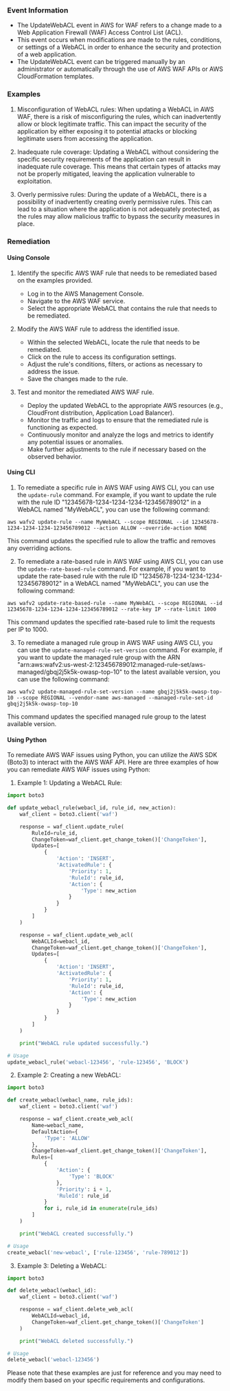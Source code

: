 
### Event Information

- The UpdateWebACL event in AWS for WAF refers to a change made to a Web Application Firewall (WAF) Access Control List (ACL).
- This event occurs when modifications are made to the rules, conditions, or settings of a WebACL in order to enhance the security and protection of a web application.
- The UpdateWebACL event can be triggered manually by an administrator or automatically through the use of AWS WAF APIs or AWS CloudFormation templates.


### Examples

1. Misconfiguration of WebACL rules: When updating a WebACL in AWS WAF, there is a risk of misconfiguring the rules, which can inadvertently allow or block legitimate traffic. This can impact the security of the application by either exposing it to potential attacks or blocking legitimate users from accessing the application.

2. Inadequate rule coverage: Updating a WebACL without considering the specific security requirements of the application can result in inadequate rule coverage. This means that certain types of attacks may not be properly mitigated, leaving the application vulnerable to exploitation.

3. Overly permissive rules: During the update of a WebACL, there is a possibility of inadvertently creating overly permissive rules. This can lead to a situation where the application is not adequately protected, as the rules may allow malicious traffic to bypass the security measures in place.

### Remediation

#### Using Console

1. Identify the specific AWS WAF rule that needs to be remediated based on the examples provided.
   - Log in to the AWS Management Console.
   - Navigate to the AWS WAF service.
   - Select the appropriate WebACL that contains the rule that needs to be remediated.

2. Modify the AWS WAF rule to address the identified issue.
   - Within the selected WebACL, locate the rule that needs to be remediated.
   - Click on the rule to access its configuration settings.
   - Adjust the rule's conditions, filters, or actions as necessary to address the issue.
   - Save the changes made to the rule.

3. Test and monitor the remediated AWS WAF rule.
   - Deploy the updated WebACL to the appropriate AWS resources (e.g., CloudFront distribution, Application Load Balancer).
   - Monitor the traffic and logs to ensure that the remediated rule is functioning as expected.
   - Continuously monitor and analyze the logs and metrics to identify any potential issues or anomalies.
   - Make further adjustments to the rule if necessary based on the observed behavior.

#### Using CLI

1. To remediate a specific rule in AWS WAF using AWS CLI, you can use the `update-rule` command. For example, if you want to update the rule with the rule ID "12345678-1234-1234-1234-123456789012" in a WebACL named "MyWebACL", you can use the following command:

```
aws wafv2 update-rule --name MyWebACL --scope REGIONAL --id 12345678-1234-1234-1234-123456789012 --action ALLOW --override-action NONE
```

This command updates the specified rule to allow the traffic and removes any overriding actions.

2. To remediate a rate-based rule in AWS WAF using AWS CLI, you can use the `update-rate-based-rule` command. For example, if you want to update the rate-based rule with the rule ID "12345678-1234-1234-1234-123456789012" in a WebACL named "MyWebACL", you can use the following command:

```
aws wafv2 update-rate-based-rule --name MyWebACL --scope REGIONAL --id 12345678-1234-1234-1234-123456789012 --rate-key IP --rate-limit 1000
```

This command updates the specified rate-based rule to limit the requests per IP to 1000.

3. To remediate a managed rule group in AWS WAF using AWS CLI, you can use the `update-managed-rule-set-version` command. For example, if you want to update the managed rule group with the ARN "arn:aws:wafv2:us-west-2:123456789012:managed-rule-set/aws-managed/gbqj2j5k5k-owasp-top-10" to the latest available version, you can use the following command:

```
aws wafv2 update-managed-rule-set-version --name gbqj2j5k5k-owasp-top-10 --scope REGIONAL --vendor-name aws-managed --managed-rule-set-id gbqj2j5k5k-owasp-top-10
```

This command updates the specified managed rule group to the latest available version.

#### Using Python

To remediate AWS WAF issues using Python, you can utilize the AWS SDK (Boto3) to interact with the AWS WAF API. Here are three examples of how you can remediate AWS WAF issues using Python:

1. Example 1: Updating a WebACL Rule:
```python
import boto3

def update_webacl_rule(webacl_id, rule_id, new_action):
    waf_client = boto3.client('waf')

    response = waf_client.update_rule(
        RuleId=rule_id,
        ChangeToken=waf_client.get_change_token()['ChangeToken'],
        Updates=[
            {
                'Action': 'INSERT',
                'ActivatedRule': {
                    'Priority': 1,
                    'RuleId': rule_id,
                    'Action': {
                        'Type': new_action
                    }
                }
            }
        ]
    )

    response = waf_client.update_web_acl(
        WebACLId=webacl_id,
        ChangeToken=waf_client.get_change_token()['ChangeToken'],
        Updates=[
            {
                'Action': 'INSERT',
                'ActivatedRule': {
                    'Priority': 1,
                    'RuleId': rule_id,
                    'Action': {
                        'Type': new_action
                    }
                }
            }
        ]
    )

    print("WebACL rule updated successfully.")

# Usage
update_webacl_rule('webacl-123456', 'rule-123456', 'BLOCK')
```

2. Example 2: Creating a new WebACL:
```python
import boto3

def create_webacl(webacl_name, rule_ids):
    waf_client = boto3.client('waf')

    response = waf_client.create_web_acl(
        Name=webacl_name,
        DefaultAction={
            'Type': 'ALLOW'
        },
        ChangeToken=waf_client.get_change_token()['ChangeToken'],
        Rules=[
            {
                'Action': {
                    'Type': 'BLOCK'
                },
                'Priority': i + 1,
                'RuleId': rule_id
            }
            for i, rule_id in enumerate(rule_ids)
        ]
    )

    print("WebACL created successfully.")

# Usage
create_webacl('new-webacl', ['rule-123456', 'rule-789012'])
```

3. Example 3: Deleting a WebACL:
```python
import boto3

def delete_webacl(webacl_id):
    waf_client = boto3.client('waf')

    response = waf_client.delete_web_acl(
        WebACLId=webacl_id,
        ChangeToken=waf_client.get_change_token()['ChangeToken']
    )

    print("WebACL deleted successfully.")

# Usage
delete_webacl('webacl-123456')
```

Please note that these examples are just for reference and you may need to modify them based on your specific requirements and configurations.

